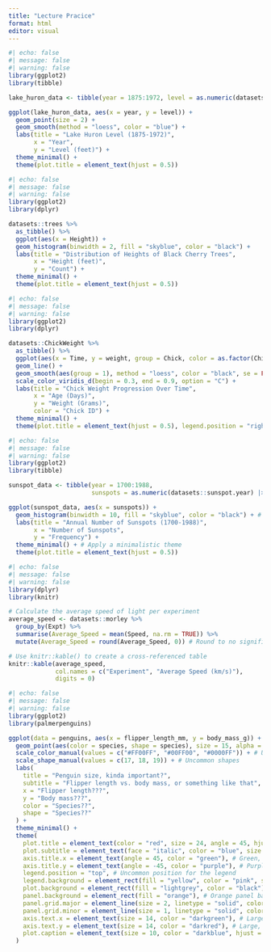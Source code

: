 ```yaml
---
title: "Lecture Pracice"
format: html
editor: visual
---
```


```r
#| echo: false
#| message: false
#| warning: false
library(ggplot2)
library(tibble)

lake_huron_data <- tibble(year = 1875:1972, level = as.numeric(datasets::LakeHuron))

ggplot(lake_huron_data, aes(x = year, y = level)) +
  geom_point(size = 2) + 
  geom_smooth(method = "loess", color = "blue") + 
  labs(title = "Lake Huron Level (1875-1972)",
       x = "Year",
       y = "Level (feet)") +
  theme_minimal() + 
  theme(plot.title = element_text(hjust = 0.5)) 

```
```r
#| echo: false
#| message: false
#| warning: false
library(ggplot2)
library(dplyr)

datasets::trees %>% 
  as_tibble() %>% 
  ggplot(aes(x = Height)) +
  geom_histogram(binwidth = 2, fill = "skyblue", color = "black") + 
  labs(title = "Distribution of Heights of Black Cherry Trees",
       x = "Height (feet)",
       y = "Count") +
  theme_minimal() + 
  theme(plot.title = element_text(hjust = 0.5)) 

```
```r
#| echo: false
#| message: false
#| warning: false
library(ggplot2)
library(dplyr)

datasets::ChickWeight %>% 
  as_tibble() %>% 
  ggplot(aes(x = Time, y = weight, group = Chick, color = as.factor(Chick))) +
  geom_line() + 
  geom_smooth(aes(group = 1), method = "loess", color = "black", se = FALSE) + # Add an overall trend line
  scale_color_viridis_d(begin = 0.3, end = 0.9, option = "C") + 
  labs(title = "Chick Weight Progression Over Time",
       x = "Age (Days)",
       y = "Weight (Grams)",
       color = "Chick ID") +
  theme_minimal() + 
  theme(plot.title = element_text(hjust = 0.5), legend.position = "right") 

```
```r
#| echo: false
#| message: false
#| warning: false
library(ggplot2)
library(tibble)

sunspot_data <- tibble(year = 1700:1988,
                       sunspots = as.numeric(datasets::sunspot.year) |> round(0))

ggplot(sunspot_data, aes(x = sunspots)) +
  geom_histogram(binwidth = 10, fill = "skyblue", color = "black") + # Specify bin width and add colors
  labs(title = "Annual Number of Sunspots (1700-1988)",
       x = "Number of Sunspots",
       y = "Frequency") +
  theme_minimal() + # Apply a minimalistic theme
  theme(plot.title = element_text(hjust = 0.5)) 

```
```r
#| echo: false
#| message: false
#| warning: false
library(dplyr)
library(knitr)

# Calculate the average speed of light per experiment
average_speed <- datasets::morley %>%
  group_by(Expt) %>%
  summarise(Average_Speed = mean(Speed, na.rm = TRUE)) %>%
  mutate(Average_Speed = round(Average_Speed, 0)) # Round to no significant digits

# Use knitr::kable() to create a cross-referenced table
knitr::kable(average_speed, 
             col.names = c("Experiment", "Average Speed (km/s)"),
             digits = 0)

```
```r
#| echo: false
#| message: false
#| warning: false
library(ggplot2)
library(palmerpenguins)

ggplot(data = penguins, aes(x = flipper_length_mm, y = body_mass_g)) +
  geom_point(aes(color = species, shape = species), size = 15, alpha = 1) + 
  scale_color_manual(values = c("#FF00FF", "#00FF00", "#0000FF")) + # Use bright, clashing colors
  scale_shape_manual(values = c(17, 18, 19)) + # Uncommon shapes
  labs(
    title = "Penguin size, kinda important?",
    subtitle = "Flipper length vs. body mass, or something like that",
    x = "Flipper length???",
    y = "Body mass???",
    color = "Species??",
    shape = "Species??"
  ) +
  theme_minimal() +
  theme(
    plot.title = element_text(color = "red", size = 24, angle = 45, hjust = -0.1, vjust = -0.1), # Red, large, and angled title
    plot.subtitle = element_text(face = "italic", color = "blue", size = 16, angle = 180), # Blue, italic subtitle, flipped upside down
    axis.title.x = element_text(angle = 45, color = "green"), # Green, angled X axis title
    axis.title.y = element_text(angle = -45, color = "purple"), # Purple, angled Y axis title
    legend.position = "top", # Uncommon position for the legend
    legend.background = element_rect(fill = "yellow", color = "pink", size = 5, linetype = "dotted"), # Yellow background with a pink, dotted border for the legend
    plot.background = element_rect(fill = "lightgrey", color = "black"), # Light grey plot background with a black border
    panel.background = element_rect(fill = "orange"), # Orange panel background
    panel.grid.major = element_line(size = 2, linetype = "solid", color = "red"), # Thick red grid lines
    panel.grid.minor = element_line(size = 1, linetype = "solid", color = "blue"), # Blue minor grid lines
    axis.text.x = element_text(size = 14, color = "darkgreen"), # Large, dark green X axis text
    axis.text.y = element_text(size = 14, color = "darkred"), # Large, dark red Y axis text
    plot.caption = element_text(size = 10, color = "darkblue", hjust = 0, face = "italic", margin = margin(t = 20)) # Blue, italic caption with top margin
  )

```

